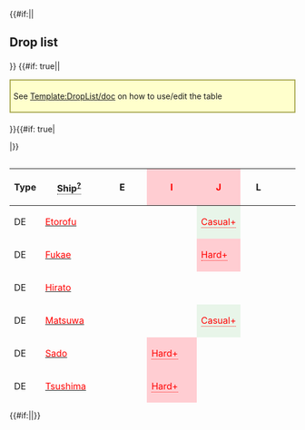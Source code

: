 {{#if:{{{compact|}}}||<h2>Drop list</h2>{{Section}}}}
{{#if: true||<div style="border: 2px solid #aa5; background: #ffc; padding: 5px; margin: 15px auto 20px;">See [[Template:DropList/doc]] on how to use/edit the table</div>
}}{{#if: true|<div class="toggle" data-target="droplist-non-rare-ship" data-default="hide" style="display: none;"><span class="toggle-show" style="cursor: pointer; color: #006cb0;">☑ All drops (enabled)</span><span class="toggle-hide" style="cursor: pointer; color: #006cb0;">☒ All drops (disabled, only rare drops)</span></div>
|}}<div style="max-height: 429px; overflow: auto;">
{| class="article-table sortable " align="center" width="100%" style="text-align:center; line-height:15px;"
!Type
!<span style="border-bottom:1px dotted;">Ship<sup>[[Template:DropList/doc|?]]</sup></span>
!E
!style="background-color:#FFCDD2;color:red;"|'''I'''
!style="background-color:#FFCDD2;color:red;"|'''J'''
!L
!Q
!R
!style="background-color:#FFCDD2;color:red;"|'''T'''
|-
|DE
|[[Etorofu|<span style="color:red;">Etorofu</span>]]
|
|
|style="background-color:#E8F5E9;color:red"|<span title="Casual: &#10;&#160;&#160;S: 1.4% (62/4544)&#10;Easy: &#10;&#160;&#160;S: 1.2% (54/4568)&#10;Medium: &#10;&#160;&#160;S: 2.1% (95/4563)&#10;Hard: &#10;&#160;&#160;S: 2.4% (506/21419)" style="cursor:help;border-bottom:1px dotted">Casual+</span>
|
|
|style="background-color:#FFE0B2;color:red"|<span title="Medium: &#10;&#160;&#160;S: 0.5% (3/556)&#10;Hard: &#10;&#160;&#160;S: 1.4% (46/3301)" style="cursor:help;border-bottom:1px dotted">Medium+</span>
|
|-
|DE
|[[Fukae|<span style="color:red;">Fukae</span>]]
|
|
|style="background-color:#FFCDD2;color:red"|<span title="Hard: &#10;&#160;&#160;S: 1.2% (249/21419)" style="cursor:help;border-bottom:1px dotted">Hard+</span>
|
|
|
|style="background-color:#E8F5E9;color:red"|<span title="Casual: &#10;&#160;&#160;S: 1.8% (33/1818)&#10;Easy: &#10;&#160;&#160;S: 3% (57/1881)&#10;Medium: &#10;&#160;&#160;S: 3.4% (68/1990)&#10;Hard: &#10;&#160;&#160;S: 3.3% (121/3698)" style="cursor:help;border-bottom:1px dotted">Casual+</span>
|-
|DE
|[[Hirato|<span style="color:red;">Hirato</span>]]
|
|
|
|
|
|
|style="background-color:#E8F5E9;color:"|<span title="Casual: &#10;&#160;&#160;S: 3.4% (62/1818)&#10;Easy: &#10;&#160;&#160;S: 3.7% (69/1881)&#10;Medium: &#10;&#160;&#160;S: 5.1% (101/1990) &#10;&#160;&#160;A: 2.3% (37/1641)&#10;Hard: &#10;&#160;&#160;S: 4.4% (164/3698) &#10;&#160;&#160;A: 1.4% (187/13000)" style="cursor:help;border-bottom:1px dotted">Casual+</span>
|-
|DE
|[[Matsuwa|<span style="color:red;">Matsuwa</span>]]
|
|
|style="background-color:#E8F5E9;color:red"|<span title="Casual: &#10;&#160;&#160;S: 1.3% (59/4544)&#10;Easy: &#10;&#160;&#160;S: 1.1% (48/4568)&#10;Medium: &#10;&#160;&#160;S: 2.1% (97/4563)&#10;Hard: &#10;&#160;&#160;S: 2.3% (498/21419)" style="cursor:help;border-bottom:1px dotted">Casual+</span>
|
|
|style="background-color:#C8E6C9;color:red"|<span title="Easy: &#10;&#160;&#160;S: 1.8% (10/551)&#10;Medium: &#10;&#160;&#160;S: 1.6% (9/556)&#10;Hard: &#10;&#160;&#160;S: 1% (33/3301)" style="cursor:help;border-bottom:1px dotted">Easy+</span>
|
|-
|DE
|[[Sado|<span style="color:red;">Sado</span>]]
|
|style="background-color:#FFCDD2;color:red"|<span title="Hard: &#10;&#160;&#160;S: 2% (531/26866)" style="cursor:help;border-bottom:1px dotted">Hard+</span>
|
|
|
|
|style="background-color:#E8F5E9;color:"|<span title="Casual: &#10;&#160;&#160;S: 3.8% (69/1818) &#10;&#160;&#160;A: 2.7% (11/414)&#10;Easy: &#10;&#160;&#160;S: 4% (76/1881) &#10;&#160;&#160;A: 1.5% (7/456)&#10;Medium: &#10;&#160;&#160;S: 3.7% (73/1990) &#10;&#160;&#160;A: 2.1% (35/1641)&#10;Hard: &#10;&#160;&#160;S: 3.9% (145/3698) &#10;&#160;&#160;A: 3.7% (481/13000)" style="cursor:help;border-bottom:1px dotted">Casual+</span>
|-
|DE
|[[Tsushima|<span style="color:red;">Tsushima</span>]]
|
|style="background-color:#FFCDD2;color:red"|<span title="Hard: &#10;&#160;&#160;S: 1.8% (497/26866)" style="cursor:help;border-bottom:1px dotted">Hard+</span>
|
|
|
|
|style="background-color:#E8F5E9;color:"|<span title="Casual: &#10;&#160;&#160;S: 3.4% (62/1818) &#10;&#160;&#160;A: 1.2% (5/414)&#10;Easy: &#10;&#160;&#160;S: 4.3% (81/1881) &#10;&#160;&#160;A: 2.6% (12/456)&#10;Medium: &#10;&#160;&#160;S: 4.1% (81/1990) &#10;&#160;&#160;A: 2.1% (34/1641)&#10;Hard: &#10;&#160;&#160;S: 3.7% (137/3698) &#10;&#160;&#160;A: 3.7% (485/13000)" style="cursor:help;border-bottom:1px dotted">Casual+</span>
|-
|DD
|[[Asashimo|<span style="color:red;">Asashimo</span>]]
|
|
|style="background-color:#E8F5E9;color:red"|<span title="Casual: &#10;&#160;&#160;S: 1.1% (52/4544)&#10;Easy: &#10;&#160;&#160;S: 1.2% (56/4568)&#10;Medium: &#10;&#160;&#160;S: 0.9% (41/4563)&#10;Hard: &#10;&#160;&#160;S: 1.2% (252/21419)" style="cursor:help;border-bottom:1px dotted">Casual+</span>
|
|style="background-color:#E8F5E9;color:red"|<span title="Casual: &#10;&#160;&#160;S: 1.3% (31/2451)&#10;Easy: &#10;&#160;&#160;S: 0.9% (27/2988)&#10;Medium: &#10;&#160;&#160;S: 1.1% (61/5441)&#10;Hard: &#10;&#160;&#160;S: 1.4% (453/32973)" style="cursor:help;border-bottom:1px dotted">Casual+</span>
|style="background-color:#E8F5E9;color:red"|<span title="Casual: &#10;&#160;&#160;S: 2.3% (22/965)&#10;Easy: &#10;&#160;&#160;S: 1.1% (6/551)&#10;Medium: &#10;&#160;&#160;S: 2.2% (12/556)&#10;Hard: &#10;&#160;&#160;S: 1.2% (38/3301)" style="cursor:help;border-bottom:1px dotted">Casual+</span>
|
|-
|DD
|[[Fujinami|<span style="color:red;">Fujinami</span>]]
|
|style="background-color:#E8F5E9;color:red"|<span title="Casual: &#10;&#160;&#160;S: 1.9% (50/2574)&#10;Easy: &#10;&#160;&#160;S: 2.3% (62/2729)&#10;Medium: &#10;&#160;&#160;S: 2.2% (100/4610)&#10;Hard: &#10;&#160;&#160;S: 1.8% (493/26866)" style="cursor:help;border-bottom:1px dotted">Casual+</span>
|
|
|
|
|style="background-color:#E8F5E9;color:"|<span title="Casual: &#10;&#160;&#160;S: 1.9% (35/1818) &#10;&#160;&#160;A: 1.9% (8/414)&#10;Easy: &#10;&#160;&#160;S: 2% (37/1881) &#10;&#160;&#160;A: 1.5% (7/456)&#10;Medium: &#10;&#160;&#160;S: 2.3% (46/1990) &#10;&#160;&#160;A: 1.9% (31/1641)&#10;Hard: &#10;&#160;&#160;S: 2.5% (91/3698) &#10;&#160;&#160;A: 2.1% (276/13000)" style="cursor:help;border-bottom:1px dotted">Casual+</span>
|-
|DD
|[[Hamanami|<span style="color:red;">Hamanami</span>]]
|
|style="background-color:#E8F5E9;color:red"|<span title="Casual: &#10;&#160;&#160;S: 1.9% (48/2574)&#10;Easy: &#10;&#160;&#160;S: 2.4% (65/2729)&#10;Medium: &#10;&#160;&#160;S: 1.7% (78/4610)&#10;Hard: &#10;&#160;&#160;S: 2.1% (553/26866)" style="cursor:help;border-bottom:1px dotted">Casual+</span>
|
|
|
|
|style="background-color:#E8F5E9;color:"|<span title="Casual: &#10;&#160;&#160;S: 2.5% (46/1818) &#10;&#160;&#160;A: 1.7% (7/414)&#10;Easy: &#10;&#160;&#160;S: 1.8% (34/1881) &#10;&#160;&#160;A: 1.8% (8/456)&#10;Medium: &#10;&#160;&#160;S: 1.6% (32/1990) &#10;&#160;&#160;A: 2.4% (39/1641)&#10;Hard: &#10;&#160;&#160;S: 2.4% (90/3698) &#10;&#160;&#160;A: 2% (254/13000)" style="cursor:help;border-bottom:1px dotted">Casual+</span>
|-
|DD
|[[Harusame|<span style="color:red;">Harusame</span>]]
|
|
|
|
|
|
|style="background-color:#E8F5E9;color:"|<span title="Casual: &#10;&#160;&#160;S: 1.6% (29/1818) &#10;&#160;&#160;A: 1.2% (5/414)&#10;Easy: &#10;&#160;&#160;S: 1.8% (34/1881) &#10;&#160;&#160;A: 2% (9/456)&#10;Medium: &#10;&#160;&#160;S: 1.9% (37/1990) &#10;&#160;&#160;A: 1.8% (29/1641)&#10;Hard: &#10;&#160;&#160;S: 1.6% (60/3698) &#10;&#160;&#160;A: 2% (265/13000)" style="cursor:help;border-bottom:1px dotted">Casual+</span>
|-
|DD
|[[Hayanami|<span style="color:red;">Hayanami</span>]]
|
|
|
|
|
|
|style="background-color:#E8F5E9;color:"|<span title="Casual: &#10;&#160;&#160;S: 2.4% (43/1818) &#10;&#160;&#160;A: 0.7% (3/414)&#10;Easy: &#10;&#160;&#160;S: 2.2% (42/1881) &#10;&#160;&#160;A: 0.2% (1/456)&#10;Medium: &#10;&#160;&#160;S: 3.4% (68/1990) &#10;&#160;&#160;A: 1.4% (23/1641)&#10;Hard: &#10;&#160;&#160;S: 3.5% (129/3698) &#10;&#160;&#160;A: 1.2% (160/13000)" style="cursor:help;border-bottom:1px dotted">Casual+</span>
|-
|DD
|[[Hayashimo|<span style="color:red;">Hayashimo</span>]]
|
|style="background-color:#E8F5E9;color:red"|<span title="Casual: &#10;&#160;&#160;S: 2.2% (57/2574)&#10;Easy: &#10;&#160;&#160;S: 1.9% (53/2729)&#10;Medium: &#10;&#160;&#160;S: 2% (92/4610)&#10;Hard: &#10;&#160;&#160;S: 2% (536/26866)" style="cursor:help;border-bottom:1px dotted">Casual+</span>
|
|
|
|
|style="background-color:#E8F5E9;color:"|<span title="Casual: &#10;&#160;&#160;S: 2.6% (47/1818) &#10;&#160;&#160;A: 2.4% (10/414)&#10;Easy: &#10;&#160;&#160;S: 2.7% (50/1881) &#10;&#160;&#160;A: 2% (9/456)&#10;Medium: &#10;&#160;&#160;S: 2.3% (46/1990) &#10;&#160;&#160;A: 2% (32/1641)&#10;Hard: &#10;&#160;&#160;S: 2.2% (81/3698) &#10;&#160;&#160;A: 1.9% (249/13000)" style="cursor:help;border-bottom:1px dotted">Casual+</span>
|-
|DD
|[[Kazagumo|<span style="color:red;">Kazagumo</span>]]
|
|style="background-color:#E8F5E9;color:red"|<span title="Casual: &#10;&#160;&#160;S: 2.1% (54/2574)&#10;Easy: &#10;&#160;&#160;S: 2.7% (75/2729)&#10;Medium: &#10;&#160;&#160;S: 1.8% (85/4610)&#10;Hard: &#10;&#160;&#160;S: 1.9% (499/26866)" style="cursor:help;border-bottom:1px dotted">Casual+</span>
|
|
|
|
|style="background-color:#E8F5E9;color:"|<span title="Casual: &#10;&#160;&#160;S: 1.7% (30/1818) &#10;&#160;&#160;A: 1.4% (6/414)&#10;Easy: &#10;&#160;&#160;S: 2.6% (49/1881) &#10;&#160;&#160;A: 2% (9/456)&#10;Medium: &#10;&#160;&#160;S: 2.7% (54/1990) &#10;&#160;&#160;A: 2.4% (40/1641)&#10;Hard: &#10;&#160;&#160;S: 1.9% (70/3698) &#10;&#160;&#160;A: 2% (262/13000)" style="cursor:help;border-bottom:1px dotted">Casual+</span>
|-
|DD
|[[Kishinami|<span style="color:red;">Kishinami</span>]]
|
|
|
|
|
|
|style="background-color:#E8F5E9;color:"|<span title="Casual: &#10;&#160;&#160;S: 2.1% (38/1818) &#10;&#160;&#160;A: 1.2% (5/414)&#10;Easy: &#10;&#160;&#160;S: 2.2% (41/1881) &#10;&#160;&#160;A: 2.6% (12/456)&#10;Medium: &#10;&#160;&#160;S: 2.2% (44/1990) &#10;&#160;&#160;A: 1.8% (29/1641)&#10;Hard: &#10;&#160;&#160;S: 1.7% (62/3698) &#10;&#160;&#160;A: 2% (257/13000)" style="cursor:help;border-bottom:1px dotted">Casual+</span>
|-
|DD
|[[Kiyoshimo|<span style="color:red;">Kiyoshimo</span>]]
|style="background-color:#FFCDD2;color:red"|<span title="Hard: &#10;&#160;&#160;S: 1.3% (7/552)" style="cursor:help;border-bottom:1px dotted">Hard+</span>
|
|style="background-color:#E8F5E9;color:red"|<span title="Casual: &#10;&#160;&#160;S: 1.2% (53/4544)&#10;Easy: &#10;&#160;&#160;S: 1.2% (54/4568)&#10;Medium: &#10;&#160;&#160;S: 1.4% (63/4563)&#10;Hard: &#10;&#160;&#160;S: 1.3% (285/21419)" style="cursor:help;border-bottom:1px dotted">Casual+</span>
|
|style="background-color:#E8F5E9;color:red"|<span title="Casual: &#10;&#160;&#160;S: 1.4% (35/2451)&#10;Easy: &#10;&#160;&#160;S: 1.5% (45/2988)&#10;Medium: &#10;&#160;&#160;S: 1.4% (74/5441)&#10;Hard: &#10;&#160;&#160;S: 1.5% (490/32973)" style="cursor:help;border-bottom:1px dotted">Casual+</span>
|style="background-color:#E8F5E9;color:red"|<span title="Casual: &#10;&#160;&#160;S: 1.6% (15/965)&#10;Easy: &#10;&#160;&#160;S: 2.5% (14/551)&#10;Medium: &#10;&#160;&#160;S: 2.2% (12/556)&#10;Hard: &#10;&#160;&#160;S: 1.4% (45/3301)" style="cursor:help;border-bottom:1px dotted">Casual+</span>
|
|-
|DD
|[[Minegumo|<span style="color:red;">Minegumo</span>]]
|
|
|
|
|
|
|style="background-color:#E8F5E9;color:"|<span title="Casual: &#10;&#160;&#160;S: 1.6% (29/1818) &#10;&#160;&#160;A: 1.2% (5/414)&#10;Easy: &#10;&#160;&#160;S: 2.2% (42/1881) &#10;&#160;&#160;A: 0.9% (4/456)&#10;Medium: &#10;&#160;&#160;S: 2.5% (49/1990) &#10;&#160;&#160;A: 0.9% (14/1641)&#10;Hard: &#10;&#160;&#160;S: 2.2% (81/3698) &#10;&#160;&#160;A: 0.9% (115/13000)" style="cursor:help;border-bottom:1px dotted">Casual+</span>
|-
|DD
|[[Nowaki|<span style="color:red;">Nowaki</span>]]
|
|style="background-color:#E8F5E9;color:red"|<span title="Casual: &#10;&#160;&#160;S: 2.2% (56/2574)&#10;Easy: &#10;&#160;&#160;S: 1.8% (48/2729)&#10;Medium: &#10;&#160;&#160;S: 1.9% (89/4610)&#10;Hard: &#10;&#160;&#160;S: 2% (544/26866)" style="cursor:help;border-bottom:1px dotted">Casual+</span>
|
|
|
|
|style="background-color:#E8F5E9;color:"|<span title="Casual: &#10;&#160;&#160;S: 2% (36/1818) &#10;&#160;&#160;A: 1% (4/414)&#10;Easy: &#10;&#160;&#160;S: 1.9% (35/1881) &#10;&#160;&#160;A: 1.8% (8/456)&#10;Medium: &#10;&#160;&#160;S: 1.8% (35/1990) &#10;&#160;&#160;A: 1.9% (31/1641)&#10;Hard: &#10;&#160;&#160;S: 2.1% (79/3698) &#10;&#160;&#160;A: 2% (263/13000)" style="cursor:help;border-bottom:1px dotted">Casual+</span>
|-
|DD
|[[Okinami|<span style="color:red;">Okinami</span>]]
|style="background-color:#E8F5E9;color:red"|<span title="Casual: &#10;&#160;&#160;S: 1.5% (10/655)&#10;Easy: &#10;&#160;&#160;S: 2.1% (4/195)&#10;Medium: &#10;&#160;&#160;S: 2.6% (5/193)&#10;Hard: &#10;&#160;&#160;S: 2.2% (12/552)" style="cursor:help;border-bottom:1px dotted">Casual+</span>
|style="background-color:#FFCDD2;color:red"|<span title="Hard: &#10;&#160;&#160;S: 0.1% (25/26866)" style="cursor:help;border-bottom:1px dotted">Hard+</span>
|style="background-color:#E8F5E9;color:"|<span title="Casual: &#10;&#160;&#160;S: 3.7% (167/4544) &#10;&#160;&#160;A: 1.6% (6/385)&#10;Easy: &#10;&#160;&#160;S: 4% (184/4568) &#10;&#160;&#160;A: 1% (8/825)&#10;Medium: &#10;&#160;&#160;S: 4.6% (208/4563) &#10;&#160;&#160;A: 1.7% (24/1414)&#10;Hard: &#10;&#160;&#160;S: 4.4% (933/21419) &#10;&#160;&#160;A: 1.8% (137/7472)" style="cursor:help;border-bottom:1px dotted">Casual+</span>
|style="background-color:#C8E6C9;color:red"|<span title="Easy: &#10;&#160;&#160;S: 1.5% (51/3408)&#10;Medium: &#10;&#160;&#160;S: 1.4% (95/6641)&#10;Hard: &#10;&#160;&#160;S: 2.3% (968/42974)" style="cursor:help;border-bottom:1px dotted">Easy+</span>
|style="background-color:#E8F5E9;color:red"|<span title="Casual: &#10;&#160;&#160;S: 2.4% (58/2451)&#10;Easy: &#10;&#160;&#160;S: 4.1% (122/2988)&#10;Medium: &#10;&#160;&#160;S: 4% (220/5441)&#10;Hard: &#10;&#160;&#160;S: 4.4% (1451/32973)" style="cursor:help;border-bottom:1px dotted">Casual+</span>
|style="background-color:#E8F5E9;color:"|<span title="Casual: &#10;&#160;&#160;S: 4.5% (43/965)&#10;Easy: &#10;&#160;&#160;S: 4% (22/551)&#10;Medium: &#10;&#160;&#160;S: 5% (28/556)&#10;Hard: &#10;&#160;&#160;S: 4.6% (152/3301) &#10;&#160;&#160;A: 1.7% (3/173)" style="cursor:help;border-bottom:1px dotted">Casual+</span>
|style="background-color:#E8F5E9;color:"|<span title="Casual: &#10;&#160;&#160;S: 0.2% (4/1818)&#10;Easy: &#10;&#160;&#160;S: 0.1% (1/1881)&#10;Medium: &#10;&#160;&#160;S: 0.2% (3/1990)&#10;Hard: &#10;&#160;&#160;S: 0.2% (9/3698) &#10;&#160;&#160;A: 0.2% (28/13000)" style="cursor:help;border-bottom:1px dotted">Casual+</span>
|-
|DD
|[[Samuel B. Roberts|<span style="color:red;">Samuel B. Roberts</span>]]
|
|
|
|
|
|
|style="background-color:#E8F5E9;color:"|<span title="Casual: &#10;&#160;&#160;S: 4% (73/1818)&#10;Easy: &#10;&#160;&#160;S: 3.9% (74/1881)&#10;Medium: &#10;&#160;&#160;S: 3.5% (70/1990) &#10;&#160;&#160;A: 2.1% (34/1641)&#10;Hard: &#10;&#160;&#160;S: 5.4% (199/3698) &#10;&#160;&#160;A: 1.7% (222/13000)" style="cursor:help;border-bottom:1px dotted">Casual+</span>
|-
|DD
|[[Takanami|<span style="color:red;">Takanami</span>]]
|
|style="background-color:#C8E6C9;color:red"|<span title="Easy: &#10;&#160;&#160;S: 2.1% (58/2729)&#10;Medium: &#10;&#160;&#160;S: 2.1% (95/4610)&#10;Hard: &#10;&#160;&#160;S: 1.9% (509/26866)" style="cursor:help;border-bottom:1px dotted">Easy+</span>
|
|
|
|
|style="background-color:#E8F5E9;color:"|<span title="Casual: &#10;&#160;&#160;S: 1.7% (31/1818) &#10;&#160;&#160;A: 3.4% (14/414)&#10;Easy: &#10;&#160;&#160;S: 1.4% (27/1881) &#10;&#160;&#160;A: 3.5% (16/456)&#10;Medium: &#10;&#160;&#160;S: 2% (39/1990) &#10;&#160;&#160;A: 2.3% (38/1641)&#10;Hard: &#10;&#160;&#160;S: 2.3% (86/3698) &#10;&#160;&#160;A: 2.1% (279/13000)" style="cursor:help;border-bottom:1px dotted">Casual+</span>
|-
|DD
|[[Uranami|<span style="color:red;">Uranami</span>]]
|
|
|style="background-color:#E8F5E9;color:red"|<span title="Casual: &#10;&#160;&#160;S: 1.3% (58/4544)&#10;Easy: &#10;&#160;&#160;S: 1.2% (56/4568)&#10;Medium: &#10;&#160;&#160;S: 1.6% (74/4563)&#10;Hard: &#10;&#160;&#160;S: 1.4% (302/21419)" style="cursor:help;border-bottom:1px dotted">Casual+</span>
|
|style="background-color:#E8F5E9;color:red"|<span title="Casual: &#10;&#160;&#160;S: 1.5% (36/2451)&#10;Easy: &#10;&#160;&#160;S: 1.4% (43/2988)&#10;Medium: &#10;&#160;&#160;S: 1.5% (79/5441)&#10;Hard: &#10;&#160;&#160;S: 1.4% (475/32973)" style="cursor:help;border-bottom:1px dotted">Casual+</span>
|style="background-color:#E8F5E9;color:red"|<span title="Casual: &#10;&#160;&#160;S: 1.2% (12/965)&#10;Easy: &#10;&#160;&#160;S: 2.2% (12/551)&#10;Medium: &#10;&#160;&#160;S: 1.4% (8/556)&#10;Hard: &#10;&#160;&#160;S: 1.4% (46/3301)" style="cursor:help;border-bottom:1px dotted">Casual+</span>
|
|-
|CL
|[[Gotland|<span style="color:red;">Gotland</span>]]
|
|
|style="background-color:#E8F5E9;color:red"|<span title="Casual: &#10;&#160;&#160;S: 0.7% (34/4544)&#10;Easy: &#10;&#160;&#160;S: 1.1% (49/4568)&#10;Medium: &#10;&#160;&#160;S: 1.4% (62/4563)&#10;Hard: &#10;&#160;&#160;S: 1.5% (316/21419)" style="cursor:help;border-bottom:1px dotted">Casual+</span>
|
|style="background-color:#FFCDD2;color:red"|<span title="Hard: &#10;&#160;&#160;S: 0.8% (272/32973)" style="cursor:help;border-bottom:1px dotted">Hard+</span>
|style="background-color:#E8F5E9;color:red"|<span title="Casual: &#10;&#160;&#160;S: 0.7% (7/965)&#10;Easy: &#10;&#160;&#160;S: 1.6% (9/551)&#10;Medium: &#10;&#160;&#160;S: 1.1% (6/556)&#10;Hard: &#10;&#160;&#160;S: 1% (32/3301)" style="cursor:help;border-bottom:1px dotted">Casual+</span>
|
|-
|CL
|[[Noshiro|<span style="color:red;">Noshiro</span>]]
|
|
|
|
|
|
|style="background-color:#E8F5E9;color:"|<span title="Casual: &#10;&#160;&#160;S: 0.6% (11/1818)&#10;Easy: &#10;&#160;&#160;S: 0.4% (7/1881)&#10;Medium: &#10;&#160;&#160;S: 1% (20/1990) &#10;&#160;&#160;A: 0.4% (6/1641)&#10;Hard: &#10;&#160;&#160;S: 1.4% (53/3698) &#10;&#160;&#160;A: 0.3% (45/13000)" style="cursor:help;border-bottom:1px dotted">Casual+</span>
|-
|CL
|[[Ooyodo|<span style="color:red;">Ooyodo</span>]]
|
|style="background-color:#FFE0B2;color:red"|<span title="Medium: &#10;&#160;&#160;S: 0.9% (41/4610)&#10;Hard: &#10;&#160;&#160;S: 1.3% (362/26866)" style="cursor:help;border-bottom:1px dotted">Medium+</span>
|style="background-color:#E8F5E9;color:red"|<span title="Casual: &#10;&#160;&#160;S: 1.3% (58/4544)&#10;Easy: &#10;&#160;&#160;S: 1.1% (51/4568)&#10;Medium: &#10;&#160;&#160;S: 1.2% (53/4563)&#10;Hard: &#10;&#160;&#160;S: 1.3% (273/21419)" style="cursor:help;border-bottom:1px dotted">Casual+</span>
|
|style="background-color:#FFE0B2;color:red"|<span title="Medium: &#10;&#160;&#160;S: 0.8% (42/5441)&#10;Hard: &#10;&#160;&#160;S: 0.6% (206/32973)" style="cursor:help;border-bottom:1px dotted">Medium+</span>
|style="background-color:#E8F5E9;color:red"|<span title="Casual: &#10;&#160;&#160;S: 0.9% (9/965)&#10;Easy: &#10;&#160;&#160;S: 1.1% (6/551)&#10;Medium: &#10;&#160;&#160;S: 1.4% (8/556)&#10;Hard: &#10;&#160;&#160;S: 0.6% (21/3301)" style="cursor:help;border-bottom:1px dotted">Casual+</span>
|style="background-color:#E8F5E9;color:"|<span title="Casual: &#10;&#160;&#160;S: 0.8% (14/1818) &#10;&#160;&#160;A: 0.7% (3/414)&#10;Easy: &#10;&#160;&#160;S: 1.3% (25/1881) &#10;&#160;&#160;A: 0.7% (3/456)&#10;Medium: &#10;&#160;&#160;S: 0.9% (18/1990) &#10;&#160;&#160;A: 1.1% (18/1641)&#10;Hard: &#10;&#160;&#160;S: 1% (38/3698) &#10;&#160;&#160;A: 1.1% (148/13000)" style="cursor:help;border-bottom:1px dotted">Casual+</span>
|-
|CVL
|[[Gambier Bay|<span style="color:red;">Gambier Bay</span>]]
|
|
|
|
|
|
|style="background-color:#E8F5E9;color:"|<span title="Casual: &#10;&#160;&#160;S: 1.9% (35/1818)&#10;Easy: &#10;&#160;&#160;S: 3.1% (58/1881) &#10;&#160;&#160;A: 2.6% (12/456)&#10;Medium: &#10;&#160;&#160;S: 3.6% (71/1990) &#10;&#160;&#160;A: 1.6% (26/1641)&#10;Hard: &#10;&#160;&#160;S: 5% (185/3698) &#10;&#160;&#160;A: 1.7% (215/13000)" style="cursor:help;border-bottom:1px dotted">Casual+</span>
|-
|FBB
|[[Richelieu|<span style="color:red;">Richelieu</span>]]
|
|
|style="background-color:#E8F5E9;color:red"|<span title="Casual: &#10;&#160;&#160;S: 1% (45/4544)&#10;Easy: &#10;&#160;&#160;S: 1.1% (48/4568)&#10;Medium: &#10;&#160;&#160;S: 0.9% (42/4563)&#10;Hard: &#10;&#160;&#160;S: 1% (205/21419)" style="cursor:help;border-bottom:1px dotted">Casual+</span>
|
|
|
|
|-
|SS
|[[Maruyu|<span style="color:red;">Maruyu</span>]]
|
|style="background-color:#FFE0B2;color:red"|<span title="Medium: &#10;&#160;&#160;S: 0.9% (43/4610)&#10;Hard: &#10;&#160;&#160;S: 0.7% (200/26866)" style="cursor:help;border-bottom:1px dotted">Medium+</span>
|
|
|
|
|style="background-color:#E8F5E9;color:"|<span title="Casual: &#10;&#160;&#160;S: 0.8% (14/1818) &#10;&#160;&#160;A: 0.2% (1/414)&#10;Easy: &#10;&#160;&#160;S: 0.9% (17/1881) &#10;&#160;&#160;A: 1.5% (7/456)&#10;Medium: &#10;&#160;&#160;S: 1% (20/1990) &#10;&#160;&#160;A: 0.8% (13/1641)&#10;Hard: &#10;&#160;&#160;S: 0.8% (28/3698) &#10;&#160;&#160;A: 0.7% (91/13000)" style="cursor:help;border-bottom:1px dotted">Casual+</span>
|-
|AR
|[[Akashi|<span style="color:red;">Akashi</span>]]
|
|
|style="background-color:#E8F5E9;color:red"|<span title="Casual: &#10;&#160;&#160;S: 0.4% (17/4544)&#10;Easy: &#10;&#160;&#160;S: 0.6% (27/4568)&#10;Medium: &#10;&#160;&#160;S: 0.8% (36/4563)&#10;Hard: &#10;&#160;&#160;S: 0.9% (193/21419)" style="cursor:help;border-bottom:1px dotted">Casual+</span>
|
|
|style="background-color:#FFCDD2;color:red"|<span title="Hard: &#10;&#160;&#160;S: 0.4% (14/3301)" style="cursor:help;border-bottom:1px dotted">Hard+</span>
|
|- class="toggle-target-droplist-non-rare-ship" style="display:none;"
|DD
|[[Makigumo|<span style="color:green;">Makigumo</span>]]
|
|style="background-color:#E8F5E9;color:red"|<span title="Casual: &#10;&#160;&#160;S: 2.3% (58/2574)&#10;Easy: &#10;&#160;&#160;S: 1.8% (50/2729)&#10;Medium: &#10;&#160;&#160;S: 2.1% (95/4610)&#10;Hard: &#10;&#160;&#160;S: 1.9% (523/26866)" style="cursor:help;border-bottom:1px dotted">Casual+</span>
|
|
|
|
|style="background-color:#E8F5E9;color:"|<span title="Casual: &#10;&#160;&#160;S: 2% (36/1818) &#10;&#160;&#160;A: 0.5% (2/414)&#10;Easy: &#10;&#160;&#160;S: 2.1% (40/1881) &#10;&#160;&#160;A: 2% (9/456)&#10;Medium: &#10;&#160;&#160;S: 2.1% (42/1990) &#10;&#160;&#160;A: 2.2% (36/1641)&#10;Hard: &#10;&#160;&#160;S: 1.8% (68/3698) &#10;&#160;&#160;A: 2.1% (269/13000)" style="cursor:help;border-bottom:1px dotted">Casual+</span>
|- class="toggle-target-droplist-non-rare-ship" style="display:none;"
|DD
|[[Naganami|<span style="color:green;">Naganami</span>]]
|
|
|style="background-color:#E8F5E9;color:red"|<span title="Casual: &#10;&#160;&#160;S: 0.3% (13/4544)&#10;Easy: &#10;&#160;&#160;S: 0.1% (6/4568)&#10;Medium: &#10;&#160;&#160;S: 0.2% (7/4563)&#10;Hard: &#10;&#160;&#160;S: 0.3% (73/21419)" style="cursor:help;border-bottom:1px dotted">Casual+</span>
|
|
|
|
|- class="toggle-target-droplist-non-rare-ship" style="display:none;"
|DD
|[[Shimakaze|<span style="color:green;">Shimakaze</span>]]
|
|
|
|
|
|
|style="background-color:#E8F5E9;color:red"|<span title="Casual: &#10;&#160;&#160;S: 2.1% (39/1818)&#10;Easy: &#10;&#160;&#160;S: 2.3% (44/1881)&#10;Medium: &#10;&#160;&#160;S: 1.9% (37/1990)&#10;Hard: &#10;&#160;&#160;S: 1.9% (71/3698)" style="cursor:help;border-bottom:1px dotted">Casual+</span>
|- class="toggle-target-droplist-non-rare-ship" style="display:none;"
|DD
|[[Yuugumo|<span style="color:green;">Yuugumo</span>]]
|
|
|
|
|
|
|style="background-color:#E8F5E9;color:"|<span title="Casual: &#10;&#160;&#160;S: 1.3% (24/1818) &#10;&#160;&#160;A: 2.9% (12/414)&#10;Easy: &#10;&#160;&#160;S: 1.9% (35/1881) &#10;&#160;&#160;A: 1.5% (7/456)&#10;Medium: &#10;&#160;&#160;S: 2.1% (41/1990) &#10;&#160;&#160;A: 1.8% (29/1641)&#10;Hard: &#10;&#160;&#160;S: 1.8% (65/3698) &#10;&#160;&#160;A: 2.2% (280/13000)" style="cursor:help;border-bottom:1px dotted">Casual+</span>
|- class="toggle-target-droplist-non-rare-ship" style="display:none;"
|CL
|[[Abukuma|<span style="color:green;">Abukuma</span>]]
|style="background-color:#FFE0B2;color:red"|<span title="Medium: &#10;&#160;&#160;S: 0.5% (1/193)&#10;Hard: &#10;&#160;&#160;S: 0.9% (5/552)" style="cursor:help;border-bottom:1px dotted">Medium+</span>
|
|style="background-color:#E8F5E9;color:red"|<span title="Casual: &#10;&#160;&#160;S: 1.3% (59/4544)&#10;Easy: &#10;&#160;&#160;S: 1.3% (58/4568)&#10;Medium: &#10;&#160;&#160;S: 1.1% (52/4563)&#10;Hard: &#10;&#160;&#160;S: 1.3% (272/21419)" style="cursor:help;border-bottom:1px dotted">Casual+</span>
|
|style="background-color:#E8F5E9;color:red"|<span title="Casual: &#10;&#160;&#160;S: 1.3% (33/2451)&#10;Easy: &#10;&#160;&#160;S: 1.5% (46/2988)&#10;Medium: &#10;&#160;&#160;S: 1.5% (81/5441)&#10;Hard: &#10;&#160;&#160;S: 1.5% (484/32973)" style="cursor:help;border-bottom:1px dotted">Casual+</span>
|style="background-color:#E8F5E9;color:red"|<span title="Casual: &#10;&#160;&#160;S: 1.5% (14/965)&#10;Easy: &#10;&#160;&#160;S: 2.2% (12/551)&#10;Medium: &#10;&#160;&#160;S: 1.3% (7/556)&#10;Hard: &#10;&#160;&#160;S: 1.4% (45/3301)" style="cursor:help;border-bottom:1px dotted">Casual+</span>
|
|- class="toggle-target-droplist-non-rare-ship" style="display:none;"
|CL
|[[Kinu|<span style="color:green;">Kinu</span>]]
|style="background-color:#C8E6C9;color:red"|<span title="Easy: &#10;&#160;&#160;S: 3.6% (7/195)&#10;Medium: &#10;&#160;&#160;S: 3.6% (7/193)&#10;Hard: &#10;&#160;&#160;S: 0.5% (3/552)" style="cursor:help;border-bottom:1px dotted">Easy+</span>
|
|style="background-color:#E8F5E9;color:red"|<span title="Casual: &#10;&#160;&#160;S: 1.4% (65/4544)&#10;Easy: &#10;&#160;&#160;S: 1.3% (59/4568)&#10;Medium: &#10;&#160;&#160;S: 1.2% (55/4563)&#10;Hard: &#10;&#160;&#160;S: 1.3% (285/21419)" style="cursor:help;border-bottom:1px dotted">Casual+</span>
|
|style="background-color:#E8F5E9;color:red"|<span title="Casual: &#10;&#160;&#160;S: 1.5% (37/2451)&#10;Easy: &#10;&#160;&#160;S: 1.5% (46/2988)&#10;Medium: &#10;&#160;&#160;S: 1.5% (83/5441)&#10;Hard: &#10;&#160;&#160;S: 1.4% (452/32973)" style="cursor:help;border-bottom:1px dotted">Casual+</span>
|style="background-color:#E8F5E9;color:red"|<span title="Casual: &#10;&#160;&#160;S: 1.6% (15/965)&#10;Easy: &#10;&#160;&#160;S: 1.6% (9/551)&#10;Medium: &#10;&#160;&#160;S: 1.4% (8/556)&#10;Hard: &#10;&#160;&#160;S: 1.2% (40/3301)" style="cursor:help;border-bottom:1px dotted">Casual+</span>
|
|- class="toggle-target-droplist-non-rare-ship" style="display:none;"
|CL
|[[Kitakami|<span style="color:green;">Kitakami</span>]]
|style="background-color:#E8F5E9;color:red"|<span title="Casual: &#10;&#160;&#160;S: 1.4% (9/655)&#10;Easy: &#10;&#160;&#160;S: 0.5% (1/195)&#10;Medium: &#10;&#160;&#160;S: 2.1% (4/193)&#10;Hard: &#10;&#160;&#160;S: 1.6% (9/552)" style="cursor:help;border-bottom:1px dotted">Casual+</span>
|
|style="background-color:#E8F5E9;color:"|<span title="Casual: &#10;&#160;&#160;S: 1.4% (64/4544)&#10;Easy: &#10;&#160;&#160;S: 1.3% (59/4568)&#10;Medium: &#10;&#160;&#160;S: 1.2% (57/4563)&#10;Hard: &#10;&#160;&#160;S: 1.4% (290/21419) &#10;&#160;&#160;A: 1% (75/7472)" style="cursor:help;border-bottom:1px dotted">Casual+</span>
|
|style="background-color:#E8F5E9;color:red"|<span title="Casual: &#10;&#160;&#160;S: 1.7% (42/2451)&#10;Easy: &#10;&#160;&#160;S: 0.9% (28/2988)&#10;Medium: &#10;&#160;&#160;S: 1.4% (76/5441)&#10;Hard: &#10;&#160;&#160;S: 1.3% (442/32973)" style="cursor:help;border-bottom:1px dotted">Casual+</span>
|style="background-color:#E8F5E9;color:red"|<span title="Casual: &#10;&#160;&#160;S: 1.5% (14/965)&#10;Easy: &#10;&#160;&#160;S: 1.1% (6/551)&#10;Medium: &#10;&#160;&#160;S: 1.8% (10/556)&#10;Hard: &#10;&#160;&#160;S: 1.4% (47/3301)" style="cursor:help;border-bottom:1px dotted">Casual+</span>
|
|- class="toggle-target-droplist-non-rare-ship" style="display:none;"
|CL
|[[Nagara|<span style="color:green;">Nagara</span>]]
|style="background-color:#E8F5E9;color:red"|<span title="Casual: &#10;&#160;&#160;S: 0.6% (4/655)&#10;Easy: &#10;&#160;&#160;S: 1% (2/195)&#10;Medium: &#10;&#160;&#160;S: 2.1% (4/193)&#10;Hard: &#10;&#160;&#160;S: 0.2% (1/552)" style="cursor:help;border-bottom:1px dotted">Casual+</span>
|
|style="background-color:#E8F5E9;color:"|<span title="Casual: &#10;&#160;&#160;S: 0.4% (19/4544)&#10;Easy: &#10;&#160;&#160;S: 0.5% (25/4568) &#10;&#160;&#160;A: 0.2% (2/825)&#10;Medium: &#10;&#160;&#160;S: 0.6% (28/4563) &#10;&#160;&#160;A: 0.4% (5/1414)&#10;Hard: &#10;&#160;&#160;S: 0.6% (136/21419) &#10;&#160;&#160;A: 0.5% (37/7472)" style="cursor:help;border-bottom:1px dotted">Casual+</span>
|style="background-color:#FFCDD2;color:red"|<span title="Hard: &#10;&#160;&#160;S: 0.5% (197/42974)" style="cursor:help;border-bottom:1px dotted">Hard+</span>
|style="background-color:#E8F5E9;color:red"|<span title="Casual: &#10;&#160;&#160;S: 0.7% (17/2451)&#10;Easy: &#10;&#160;&#160;S: 0.6% (19/2988)&#10;Medium: &#10;&#160;&#160;S: 0.5% (28/5441)&#10;Hard: &#10;&#160;&#160;S: 0.6% (190/32973)" style="cursor:help;border-bottom:1px dotted">Casual+</span>
|style="background-color:#E8F5E9;color:red"|<span title="Casual: &#10;&#160;&#160;S: 0.4% (4/965)&#10;Easy: &#10;&#160;&#160;S: 0.5% (3/551)&#10;Medium: &#10;&#160;&#160;S: 0.4% (2/556)&#10;Hard: &#10;&#160;&#160;S: 0.5% (15/3301)" style="cursor:help;border-bottom:1px dotted">Casual+</span>
|
|- class="toggle-target-droplist-non-rare-ship" style="display:none;"
|CL
|[[Ooi|<span style="color:green;">Ooi</span>]]
|style="background-color:#E8F5E9;color:red"|<span title="Casual: &#10;&#160;&#160;S: 1.2% (8/655)&#10;Easy: &#10;&#160;&#160;S: 0.5% (1/195)&#10;Medium: &#10;&#160;&#160;S: 1% (2/193)&#10;Hard: &#10;&#160;&#160;S: 0.5% (3/552)" style="cursor:help;border-bottom:1px dotted">Casual+</span>
|
|style="background-color:#E8F5E9;color:"|<span title="Casual: &#10;&#160;&#160;S: 1.6% (74/4544)&#10;Easy: &#10;&#160;&#160;S: 1.1% (48/4568)&#10;Medium: &#10;&#160;&#160;S: 1.1% (52/4563)&#10;Hard: &#10;&#160;&#160;S: 1.3% (269/21419) &#10;&#160;&#160;A: 1.2% (87/7472)" style="cursor:help;border-bottom:1px dotted">Casual+</span>
|
|style="background-color:#E8F5E9;color:red"|<span title="Casual: &#10;&#160;&#160;S: 1.2% (29/2451)&#10;Easy: &#10;&#160;&#160;S: 1.6% (47/2988)&#10;Medium: &#10;&#160;&#160;S: 1.3% (70/5441)&#10;Hard: &#10;&#160;&#160;S: 1.4% (446/32973)" style="cursor:help;border-bottom:1px dotted">Casual+</span>
|style="background-color:#E8F5E9;color:red"|<span title="Casual: &#10;&#160;&#160;S: 1.6% (15/965)&#10;Easy: &#10;&#160;&#160;S: 1.8% (10/551)&#10;Medium: &#10;&#160;&#160;S: 1.4% (8/556)&#10;Hard: &#10;&#160;&#160;S: 1.5% (48/3301)" style="cursor:help;border-bottom:1px dotted">Casual+</span>
|
|- class="toggle-target-droplist-non-rare-ship" style="display:none;"
|CL
|[[Sendai|<span style="color:green;">Sendai</span>]]
|style="background-color:#E8F5E9;color:red"|<span title="Casual: &#10;&#160;&#160;S: 1.7% (11/655)&#10;Easy: &#10;&#160;&#160;S: 1% (2/195)&#10;Medium: &#10;&#160;&#160;S: 1% (2/193)&#10;Hard: &#10;&#160;&#160;S: 2.2% (12/552)" style="cursor:help;border-bottom:1px dotted">Casual+</span>
|
|style="background-color:#E8F5E9;color:"|<span title="Casual: &#10;&#160;&#160;S: 1.3% (59/4544)&#10;Easy: &#10;&#160;&#160;S: 1.2% (56/4568)&#10;Medium: &#10;&#160;&#160;S: 1.7% (76/4563) &#10;&#160;&#160;A: 1.3% (18/1414)&#10;Hard: &#10;&#160;&#160;S: 1.2% (261/21419) &#10;&#160;&#160;A: 1.4% (102/7472)" style="cursor:help;border-bottom:1px dotted">Casual+</span>
|style="background-color:#FFCDD2;color:red"|<span title="Hard: &#10;&#160;&#160;S: 0.2% (106/42974)" style="cursor:help;border-bottom:1px dotted">Hard+</span>
|style="background-color:#E8F5E9;color:red"|<span title="Casual: &#10;&#160;&#160;S: 1.3% (31/2451)&#10;Easy: &#10;&#160;&#160;S: 1.8% (55/2988)&#10;Medium: &#10;&#160;&#160;S: 1.5% (81/5441)&#10;Hard: &#10;&#160;&#160;S: 1.4% (463/32973)" style="cursor:help;border-bottom:1px dotted">Casual+</span>
|style="background-color:#E8F5E9;color:red"|<span title="Casual: &#10;&#160;&#160;S: 2% (19/965)&#10;Easy: &#10;&#160;&#160;S: 1.3% (7/551)&#10;Medium: &#10;&#160;&#160;S: 0.9% (5/556)&#10;Hard: &#10;&#160;&#160;S: 1.4% (47/3301)" style="cursor:help;border-bottom:1px dotted">Casual+</span>
|
|- class="toggle-target-droplist-non-rare-ship" style="display:none;"
|CL
|[[Yuubari|<span style="color:green;">Yuubari</span>]]
|
|
|style="background-color:#E8F5E9;color:red"|<span title="Casual: &#10;&#160;&#160;S: 1.2% (53/4544)&#10;Easy: &#10;&#160;&#160;S: 1.2% (55/4568)&#10;Medium: &#10;&#160;&#160;S: 1.1% (52/4563)&#10;Hard: &#10;&#160;&#160;S: 1.2% (267/21419)" style="cursor:help;border-bottom:1px dotted">Casual+</span>
|
|style="background-color:#E8F5E9;color:red"|<span title="Casual: &#10;&#160;&#160;S: 1.4% (34/2451)&#10;Easy: &#10;&#160;&#160;S: 1.4% (42/2988)&#10;Medium: &#10;&#160;&#160;S: 1.3% (70/5441)&#10;Hard: &#10;&#160;&#160;S: 1.5% (481/32973)" style="cursor:help;border-bottom:1px dotted">Casual+</span>
|style="background-color:#E8F5E9;color:red"|<span title="Casual: &#10;&#160;&#160;S: 1.8% (17/965)&#10;Easy: &#10;&#160;&#160;S: 2% (11/551)&#10;Medium: &#10;&#160;&#160;S: 1.1% (6/556)&#10;Hard: &#10;&#160;&#160;S: 1.3% (43/3301)" style="cursor:help;border-bottom:1px dotted">Casual+</span>
|
|- class="toggle-target-droplist-non-rare-ship" style="display:none;"
|CA
|[[Atago|<span style="color:green;">Atago</span>]]
|
|style="background-color:#E8F5E9;color:red"|<span title="Casual: &#10;&#160;&#160;S: 2.3% (58/2574)&#10;Easy: &#10;&#160;&#160;S: 1.7% (47/2729)&#10;Medium: &#10;&#160;&#160;S: 1.8% (85/4610)&#10;Hard: &#10;&#160;&#160;S: 1.9% (522/26866)" style="cursor:help;border-bottom:1px dotted">Casual+</span>
|
|
|
|
|style="background-color:#E8F5E9;color:"|<span title="Casual: &#10;&#160;&#160;S: 1.7% (30/1818) &#10;&#160;&#160;A: 1.9% (8/414)&#10;Easy: &#10;&#160;&#160;S: 2.3% (44/1881) &#10;&#160;&#160;A: 2.9% (13/456)&#10;Medium: &#10;&#160;&#160;S: 1.9% (37/1990) &#10;&#160;&#160;A: 2.2% (36/1641)&#10;Hard: &#10;&#160;&#160;S: 1.8% (68/3698) &#10;&#160;&#160;A: 2.2% (280/13000)" style="cursor:help;border-bottom:1px dotted">Casual+</span>
|- class="toggle-target-droplist-non-rare-ship" style="display:none;"
|CA
|[[Chikuma|<span style="color:green;">Chikuma</span>]]
|
|style="background-color:#C8E6C9;color:red"|<span title="Easy: &#10;&#160;&#160;S: 1.8% (50/2729)&#10;Medium: &#10;&#160;&#160;S: 2.4% (112/4610)&#10;Hard: &#10;&#160;&#160;S: 2.1% (563/26866)" style="cursor:help;border-bottom:1px dotted">Easy+</span>
|style="background-color:#E8F5E9;color:red"|<span title="Casual: &#10;&#160;&#160;S: 1.4% (64/4544)&#10;Easy: &#10;&#160;&#160;S: 1.2% (55/4568)&#10;Medium: &#10;&#160;&#160;S: 1.5% (67/4563)&#10;Hard: &#10;&#160;&#160;S: 1.3% (286/21419)" style="cursor:help;border-bottom:1px dotted">Casual+</span>
|
|style="background-color:#E8F5E9;color:red"|<span title="Casual: &#10;&#160;&#160;S: 1.7% (42/2451)&#10;Easy: &#10;&#160;&#160;S: 1.4% (43/2988)&#10;Medium: &#10;&#160;&#160;S: 1.4% (77/5441)&#10;Hard: &#10;&#160;&#160;S: 1.6% (519/32973)" style="cursor:help;border-bottom:1px dotted">Casual+</span>
|style="background-color:#E8F5E9;color:red"|<span title="Casual: &#10;&#160;&#160;S: 1.1% (11/965)&#10;Easy: &#10;&#160;&#160;S: 1.3% (7/551)&#10;Medium: &#10;&#160;&#160;S: 1.3% (7/556)&#10;Hard: &#10;&#160;&#160;S: 1.5% (48/3301)" style="cursor:help;border-bottom:1px dotted">Casual+</span>
|style="background-color:#E8F5E9;color:"|<span title="Casual: &#10;&#160;&#160;S: 2.8% (50/1818) &#10;&#160;&#160;A: 1.4% (6/414)&#10;Easy: &#10;&#160;&#160;S: 1.9% (35/1881) &#10;&#160;&#160;A: 1.3% (6/456)&#10;Medium: &#10;&#160;&#160;S: 2.4% (47/1990) &#10;&#160;&#160;A: 1.8% (30/1641)&#10;Hard: &#10;&#160;&#160;S: 2.4% (88/3698) &#10;&#160;&#160;A: 2.1% (275/13000)" style="cursor:help;border-bottom:1px dotted">Casual+</span>
|- class="toggle-target-droplist-non-rare-ship" style="display:none;"
|CA
|[[Kinugasa|<span style="color:green;">Kinugasa</span>]]
|
|
|
|
|
|
|style="background-color:#E8F5E9;color:"|<span title="Casual: &#10;&#160;&#160;S: 1.9% (35/1818)&#10;Easy: &#10;&#160;&#160;S: 2.2% (42/1881) &#10;&#160;&#160;A: 1.8% (8/456)&#10;Medium: &#10;&#160;&#160;S: 2.2% (43/1990) &#10;&#160;&#160;A: 1.8% (29/1641)&#10;Hard: &#10;&#160;&#160;S: 1.8% (65/3698) &#10;&#160;&#160;A: 1.7% (218/13000)" style="cursor:help;border-bottom:1px dotted">Casual+</span>
|- class="toggle-target-droplist-non-rare-ship" style="display:none;"
|CA
|[[Kumano|<span style="color:green;">Kumano</span>]]
|
|style="background-color:#E8F5E9;color:red"|<span title="Casual: &#10;&#160;&#160;S: 2.3% (60/2574)&#10;Easy: &#10;&#160;&#160;S: 1.9% (52/2729)&#10;Medium: &#10;&#160;&#160;S: 2.4% (111/4610)&#10;Hard: &#10;&#160;&#160;S: 2% (530/26866)" style="cursor:help;border-bottom:1px dotted">Casual+</span>
|
|
|
|
|style="background-color:#E8F5E9;color:"|<span title="Casual: &#10;&#160;&#160;S: 2.1% (38/1818) &#10;&#160;&#160;A: 2.4% (10/414)&#10;Easy: &#10;&#160;&#160;S: 2% (37/1881) &#10;&#160;&#160;A: 2.9% (13/456)&#10;Medium: &#10;&#160;&#160;S: 2.1% (41/1990) &#10;&#160;&#160;A: 2.4% (40/1641)&#10;Hard: &#10;&#160;&#160;S: 2.2% (80/3698) &#10;&#160;&#160;A: 2% (264/13000)" style="cursor:help;border-bottom:1px dotted">Casual+</span>
|- class="toggle-target-droplist-non-rare-ship" style="display:none;"
|CA
|[[Myoukou|<span style="color:green;">Myoukou</span>]]
|
|style="background-color:#E8F5E9;color:red"|<span title="Casual: &#10;&#160;&#160;S: 2.1% (54/2574)&#10;Easy: &#10;&#160;&#160;S: 1.7% (46/2729)&#10;Medium: &#10;&#160;&#160;S: 2% (90/4610)&#10;Hard: &#10;&#160;&#160;S: 2% (541/26866)" style="cursor:help;border-bottom:1px dotted">Casual+</span>
|
|
|
|
|style="background-color:#E8F5E9;color:"|<span title="Casual: &#10;&#160;&#160;S: 1.7% (31/1818) &#10;&#160;&#160;A: 1.4% (6/414)&#10;Easy: &#10;&#160;&#160;S: 1.5% (29/1881) &#10;&#160;&#160;A: 1.3% (6/456)&#10;Medium: &#10;&#160;&#160;S: 2.6% (52/1990) &#10;&#160;&#160;A: 1.6% (26/1641)&#10;Hard: &#10;&#160;&#160;S: 2.1% (77/3698) &#10;&#160;&#160;A: 2% (257/13000)" style="cursor:help;border-bottom:1px dotted">Casual+</span>
|- class="toggle-target-droplist-non-rare-ship" style="display:none;"
|CA
|[[Suzuya|<span style="color:green;">Suzuya</span>]]
|
|style="background-color:#E8F5E9;color:red"|<span title="Casual: &#10;&#160;&#160;S: 2.2% (57/2574)&#10;Easy: &#10;&#160;&#160;S: 1.6% (45/2729)&#10;Medium: &#10;&#160;&#160;S: 1.7% (78/4610)&#10;Hard: &#10;&#160;&#160;S: 2.1% (554/26866)" style="cursor:help;border-bottom:1px dotted">Casual+</span>
|
|
|
|
|style="background-color:#E8F5E9;color:"|<span title="Casual: &#10;&#160;&#160;S: 2.4% (44/1818) &#10;&#160;&#160;A: 2.7% (11/414)&#10;Easy: &#10;&#160;&#160;S: 2.3% (43/1881) &#10;&#160;&#160;A: 1.3% (6/456)&#10;Medium: &#10;&#160;&#160;S: 2% (39/1990) &#10;&#160;&#160;A: 2% (33/1641)&#10;Hard: &#10;&#160;&#160;S: 1.9% (71/3698) &#10;&#160;&#160;A: 2.1% (273/13000)" style="cursor:help;border-bottom:1px dotted">Casual+</span>
|- class="toggle-target-droplist-non-rare-ship" style="display:none;"
|CA
|[[Tone|<span style="color:green;">Tone</span>]]
|
|style="background-color:#FFE0B2;color:red"|<span title="Medium: &#10;&#160;&#160;S: 1.7% (78/4610)&#10;Hard: &#10;&#160;&#160;S: 1.9% (517/26866)" style="cursor:help;border-bottom:1px dotted">Medium+</span>
|
|
|
|
|style="background-color:#E8F5E9;color:"|<span title="Casual: &#10;&#160;&#160;S: 2% (36/1818) &#10;&#160;&#160;A: 1.4% (6/414)&#10;Easy: &#10;&#160;&#160;S: 2.2% (41/1881) &#10;&#160;&#160;A: 2.6% (12/456)&#10;Medium: &#10;&#160;&#160;S: 2% (39/1990) &#10;&#160;&#160;A: 1.8% (29/1641)&#10;Hard: &#10;&#160;&#160;S: 2.3% (85/3698) &#10;&#160;&#160;A: 2% (257/13000)" style="cursor:help;border-bottom:1px dotted">Casual+</span>
|- class="toggle-target-droplist-non-rare-ship" style="display:none;"
|CVL
|[[Zuihou|<span style="color:green;">Zuihou</span>]]
|
|
|
|
|
|
|style="background-color:#E8F5E9;color:red"|<span title="Casual: &#10;&#160;&#160;S: 1.7% (30/1818)&#10;Easy: &#10;&#160;&#160;S: 1.4% (27/1881)&#10;Medium: &#10;&#160;&#160;S: 2.3% (45/1990)&#10;Hard: &#10;&#160;&#160;S: 1.8% (67/3698)" style="cursor:help;border-bottom:1px dotted">Casual+</span>
|- class="toggle-target-droplist-non-rare-ship" style="display:none;"
|FBB
|[[Haruna|<span style="color:green;">Haruna</span>]]
|
|
|
|
|
|
|style="background-color:#E8F5E9;color:red"|<span title="Casual: &#10;&#160;&#160;S: 2.3% (41/1818)&#10;Easy: &#10;&#160;&#160;S: 1.8% (33/1881)&#10;Medium: &#10;&#160;&#160;S: 1.9% (37/1990)&#10;Hard: &#10;&#160;&#160;S: 1.8% (68/3698)" style="cursor:help;border-bottom:1px dotted">Casual+</span>
|- class="toggle-target-droplist-non-rare-ship" style="display:none;"
|FBB
|[[Hiei|<span style="color:green;">Hiei</span>]]
|
|
|
|
|
|
|style="background-color:#E8F5E9;color:red"|<span title="Casual: &#10;&#160;&#160;S: 1.7% (31/1818)&#10;Easy: &#10;&#160;&#160;S: 1.9% (36/1881)&#10;Medium: &#10;&#160;&#160;S: 2.3% (46/1990)&#10;Hard: &#10;&#160;&#160;S: 1.7% (62/3698)" style="cursor:help;border-bottom:1px dotted">Casual+</span>
|- class="toggle-target-droplist-non-rare-ship" style="display:none;"
|FBB
|[[Kirishima|<span style="color:green;">Kirishima</span>]]
|
|
|
|
|
|
|style="background-color:#E8F5E9;color:red"|<span title="Casual: &#10;&#160;&#160;S: 1.7% (30/1818)&#10;Easy: &#10;&#160;&#160;S: 1.9% (36/1881)&#10;Medium: &#10;&#160;&#160;S: 2% (40/1990)&#10;Hard: &#10;&#160;&#160;S: 1.8% (68/3698)" style="cursor:help;border-bottom:1px dotted">Casual+</span>
|- class="toggle-target-droplist-non-rare-ship" style="display:none;"
|FBB
|[[Kongou|<span style="color:green;">Kongou</span>]]
|
|
|
|
|
|
|style="background-color:#E8F5E9;color:red"|<span title="Casual: &#10;&#160;&#160;S: 2.1% (39/1818)&#10;Easy: &#10;&#160;&#160;S: 1.9% (35/1881)&#10;Medium: &#10;&#160;&#160;S: 2.1% (42/1990)&#10;Hard: &#10;&#160;&#160;S: 2.1% (77/3698)" style="cursor:help;border-bottom:1px dotted">Casual+</span>
|- class="toggle-target-droplist-non-rare-ship" style="display:none;"
|BB
|[[Hyuuga|<span style="color:green;">Hyuuga</span>]]
|
|
|
|
|
|
|style="background-color:#E8F5E9;color:"|<span title="Casual: &#10;&#160;&#160;S: 0.3% (6/1818)&#10;Easy: &#10;&#160;&#160;S: 0.5% (9/1881)&#10;Medium: &#10;&#160;&#160;S: 0.3% (6/1990) &#10;&#160;&#160;A: 0.2% (3/1641)&#10;Hard: &#10;&#160;&#160;S: 0.9% (34/3698) &#10;&#160;&#160;A: 0.3% (38/13000)" style="cursor:help;border-bottom:1px dotted">Casual+</span>
|- class="toggle-target-droplist-non-rare-ship" style="display:none;"
|BB
|[[Ise|<span style="color:green;">Ise</span>]]
|
|
|
|
|
|
|style="background-color:#E8F5E9;color:"|<span title="Casual: &#10;&#160;&#160;S: 0.1% (2/1818)&#10;Easy: &#10;&#160;&#160;S: 0.2% (3/1881) &#10;&#160;&#160;A: 0.4% (2/456)&#10;Medium: &#10;&#160;&#160;S: 0.4% (7/1990) &#10;&#160;&#160;A: 0.2% (4/1641)&#10;Hard: &#10;&#160;&#160;S: 1.3% (47/3698) &#10;&#160;&#160;A: 0.3% (41/13000)" style="cursor:help;border-bottom:1px dotted">Casual+</span>
|- class="toggle-target-droplist-non-rare-ship" style="display:none;"
|BB
|[[Mutsu|<span style="color:green;">Mutsu</span>]]
|
|
|
|
|
|
|style="background-color:#E8F5E9;color:red"|<span title="Casual: &#10;&#160;&#160;S: 2% (36/1818)&#10;Easy: &#10;&#160;&#160;S: 1.4% (26/1881)&#10;Medium: &#10;&#160;&#160;S: 1.6% (32/1990)&#10;Hard: &#10;&#160;&#160;S: 2.1% (76/3698)" style="cursor:help;border-bottom:1px dotted">Casual+</span>
|- class="toggle-target-droplist-non-rare-ship" style="display:none;"
|BB
|[[Nagato|<span style="color:green;">Nagato</span>]]
|
|
|
|
|
|
|style="background-color:#E8F5E9;color:red"|<span title="Casual: &#10;&#160;&#160;S: 2.8% (51/1818)&#10;Easy: &#10;&#160;&#160;S: 2.1% (40/1881)&#10;Medium: &#10;&#160;&#160;S: 2.4% (47/1990)&#10;Hard: &#10;&#160;&#160;S: 1.7% (62/3698)" style="cursor:help;border-bottom:1px dotted">Casual+</span>
|- class="toggle-target-droplist-non-rare-ship" style="display:none;"
|CV
|[[Shoukaku|<span style="color:green;">Shoukaku</span>]]
|
|
|
|
|
|
|style="background-color:#E8F5E9;color:red"|<span title="Casual: &#10;&#160;&#160;S: 1.7% (31/1818)&#10;Easy: &#10;&#160;&#160;S: 1.8% (34/1881)&#10;Medium: &#10;&#160;&#160;S: 1.3% (25/1990)&#10;Hard: &#10;&#160;&#160;S: 2.1% (76/3698)" style="cursor:help;border-bottom:1px dotted">Casual+</span>
|- class="toggle-target-droplist-non-rare-ship" style="display:none;"
|CV
|[[Zuikaku|<span style="color:green;">Zuikaku</span>]]
|
|
|
|
|
|
|style="background-color:#E8F5E9;color:red"|<span title="Casual: &#10;&#160;&#160;S: 1.4% (25/1818)&#10;Easy: &#10;&#160;&#160;S: 1.7% (32/1881)&#10;Medium: &#10;&#160;&#160;S: 2% (39/1990)&#10;Hard: &#10;&#160;&#160;S: 2.2% (83/3698)" style="cursor:help;border-bottom:1px dotted">Casual+</span>
|}
{| style="width:100%;" align="center" cellspacing="0" class="article-table mw-collapsible mw-collapsed"
!Notes
|-
|<pre>ship ignored: Akatsuki
ship ignored: Akebono
ship ignored: Arare
ship ignored: Arashio
ship ignored: Asashio
ship ignored: Ayanami
ship ignored: Fubuki
ship ignored: Fumizuki
ship ignored: Hatsuharu
ship ignored: Hatsushimo
ship ignored: Hatsuyuki
ship ignored: Hibiki
ship ignored: Ikazuchi
ship ignored: Inazuma
ship ignored: Isonami
ship ignored: Kagerou
ship ignored: Kasumi
ship ignored: Kikuzuki
ship ignored: Kisaragi
ship ignored: Kuroshio
ship ignored: Michishio
ship ignored: Mikazuki
ship ignored: Miyuki
ship ignored: Mochizuki
ship ignored: Murakumo
ship ignored: Murasame
ship ignored: Mutsuki
ship ignored: Nagatsuki
ship ignored: Nenohi
ship ignored: Oboro
ship ignored: Ooshio
ship ignored: Samidare
ship ignored: Satsuki
ship ignored: Sazanami
ship ignored: Shigure
ship ignored: Shikinami
ship ignored: Shiranui
ship ignored: Shiratsuyu
ship ignored: Shirayuki
ship ignored: Suzukaze
ship ignored: Ushio
ship ignored: Wakaba
ship ignored: Yuudachi
ship ignored: Isuzu
ship ignored: Jintsuu
ship ignored: Kiso
ship ignored: Kuma
ship ignored: Naka
ship ignored: Natori
node ignored: P for Ooi
ship ignored: Tama
ship ignored: Yura
ship ignored: Ashigara
ship ignored: Choukai
ship ignored: Haguro
ship ignored: Kako
ship ignored: Maya
ship ignored: Nachi
</pre>
|}</div>
{{#if:{{{compact|}}}||{{SectionEnd}}}}